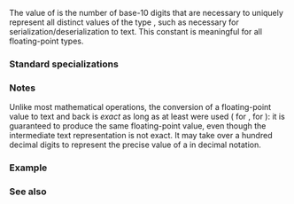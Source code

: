 {{cpp/types/numeric_limits/title|max_digits10}}
{{cpp/types/numeric_limits/navbar}}

{{dcl begin}}
{{dcl|since=c++11|1=
static constexpr int max_digits10
}}
{{dcl end}}

The value of {{c|std::numeric_limits&lt;T&gt;::max_digits10}} is the number of base-10 digits that are necessary to uniquely represent all distinct values of the type {{tt|T}}, such as necessary for serialization/deserialization to text. This constant is meaningful for all floating-point types. 

===Standard specializations===
{{dsc begin}}
{{dsc hitem|{{tt|T}}|Value of {{c|std::numeric_limits&lt;T&gt;::max_digits10}}}}
{{dsc|{{c/core|/* non-specialized */}}|{{c|0}}}}
{{dsc|{{c/core|bool}}|{{c|0}}}}
{{dsc|{{c/core|char}}|{{c|0}}}}
{{dsc|{{c/core|signed char}}|{{c|0}}}}
{{dsc|{{c/core|unsigned char}}|{{c|0}}}}
{{dsc|{{c/core|wchar_t}}|{{c|0}}}}
{{dsc|{{c/core|char8_t}} {{mark since c++20}}|{{c|0}}}}
{{dsc|{{c/core|char16_t}}|{{c|0}}}}
{{dsc|{{c/core|char32_t}}|{{c|0}}}}
{{dsc|{{c/core|short}}|{{c|0}}}}
{{dsc|{{c/core|unsigned short}}|{{c|0}}}}
{{dsc|{{c/core|int}}|{{c|0}}}}
{{dsc|{{c/core|unsigned int}}|{{c|0}}}}
{{dsc|{{c/core|long}}|{{c|0}}}}
{{dsc|{{c/core|unsigned long}}|{{c|0}}}}
{{dsc|{{c/core|long long}}|{{c|0}}}}
{{dsc|{{c/core|unsigned long long}}|{{c|0}}}}
{{dsc|{{c/core|float}}|{{lc|FLT_DECIMAL_DIG}} or {{c|std::ceil(std::numeric_limits&lt;float&gt;::digits * std::log10(2) + 1)}}}}
{{dsc|{{c/core|double}}|{{lc|DBL_DECIMAL_DIG}} or {{c|std::ceil(std::numeric_limits&lt;double&gt;::digits * std::log10(2) + 1)}}}}
{{dsc|{{c/core|long double}}|{{lc|DECIMAL_DIG}} or {{lc|LDBL_DECIMAL_DIG}} or {{c|std::ceil(std::numeric_limits&lt;long double&gt;::digits * std::log10(2) + 1)}}}}
{{dsc end}}

===Notes===
Unlike most mathematical operations, the conversion of a floating-point value to text and back is ''exact'' as long as at least {{tt|max_digits10}} were used ({{c|9}} for {{c/core|float}}, {{c|17}} for {{c/core|double}}): it is guaranteed to produce the same floating-point value, even though the intermediate text representation is not exact. It may take over a hundred decimal digits to represent the precise value of a {{c/core|float}} in decimal notation.

===Example===
{{example
|code=
#include &lt;cmath&gt;
#include &lt;iomanip&gt;
#include &lt;iostream&gt;
#include &lt;limits&gt;
#include &lt;sstream&gt;

int main()
{
    float value = 10.0000086;

    constexpr auto digits10 = std::numeric_limits&lt;decltype(value)&gt;::digits10;
    constexpr auto max_digits10 = std::numeric_limits&lt;decltype(value)&gt;::max_digits10;
    constexpr auto submax_digits10 = max_digits10 - 1;

    std::cout &lt;&lt; "float:\n"
                 "       digits10 is " &lt;&lt; digits10 &lt;&lt; " digits\n"
                 "   max_digits10 is " &lt;&lt; max_digits10 &lt;&lt; " digits\n"
                 "submax_digits10 is " &lt;&lt; submax_digits10 &lt;&lt; " digits\n\n";

    const auto original_precision = std::cout.precision();
    for (auto i = 0; i &lt; 5; ++i)
    {
        std::cout
            &lt;&lt; "   max_digits10: " &lt;&lt; std::setprecision(max_digits10) &lt;&lt; value &lt;&lt; "\n"
               "submax_digits10: " &lt;&lt; std::setprecision(submax_digits10) &lt;&lt; value
            &lt;&lt; "\n\n";
 
        value = std::nextafter(value, std::numeric_limits&lt;decltype(value)&gt;::max());
    }
    std::cout.precision(original_precision);
}
|output=
float:
       digits10 is 6 digits
   max_digits10 is 9 digits
submax_digits10 is 8 digits

   max_digits10: 10.0000086
submax_digits10: 10.000009

   max_digits10: 10.0000095
submax_digits10: 10.00001

   max_digits10: 10.0000105
submax_digits10: 10.00001

   max_digits10: 10.0000114
submax_digits10: 10.000011

   max_digits10: 10.0000124
submax_digits10: 10.000012
}}

===See also===
{{dsc begin}}
{{dsc inc|cpp/types/numeric_limits/dsc radix}}
{{dsc inc|cpp/types/numeric_limits/dsc digits}}
{{dsc inc|cpp/types/numeric_limits/dsc digits10}}
{{dsc inc|cpp/types/numeric_limits/dsc min_exponent}}
{{dsc inc|cpp/types/numeric_limits/dsc max_exponent}}
{{dsc end}}

{{langlinks|de|es|fr|it|ja|pt|ru|zh}}